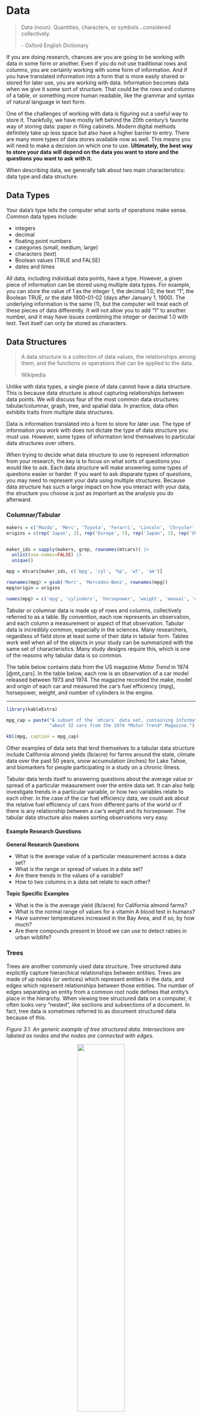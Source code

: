 
# Data

> Data (noun): Quantities, characters, or symbols...considered collectively.
>
> \- Oxford English Dictionary


<!--
Information becomes data when it takes on a structure.

some data has a structure that is inherent to the information
Data is actionable, either by humans or by computers by putting it in some sort 
of structure (including natural language: syntax and grammar), text isn't 
unstructured it just hasn't been restructured to make it actionable

two structures; inherent structure and structure we impose on the data
The process of (re)structuring data is at least as important as the analysis 
we do afterward.

Things inform your data structure: inherent structure in data, and the question
you want to ask?

Ex you might throw the structure away ex with a lot of LLMs through the grammatical
structure away.

You will almost always have multiple versions of data in different structures
so you can ask different questions

Note: there are other definitions of data structure from other disciplines
(ex. in comp sci), we will not be using those definitions
-->

If you are doing research, chances are you are going to be working with data in
some form or another. Even if you do not use traditional rows and columns, you
are certainly working with some form of information. And if you have translated
information into a form that is more easily shared or stored for later use, you
are working with data. Information becomes data when we give it some sort of
structure. That could be the rows and columns of a table, or something more
human readable, like the grammar and syntax of natural language in text form.

One of the challenges of working with data is figuring out a useful way to store
it. Thankfully, we have mostly left behind the 20th century's favorite way of
storing data: paper in filing cabinets. Modern digital methods definitely take
up less space but also have a higher barrier to entry. There are many more types
of data stores available now as well. This means you will need to make a
decision on which one to use. **Ultimately, the best way to store your data**
**will depend on the data you want to store and the questions you want to ask**
**with it.**

When describing data, we generally talk about two main characteristics: data
type and data structure.

## Data Types

Your data's type tells the computer what sorts of operations make sense. Common
data types include:

-   integers
-   decimal
-   floating point numbers
-   categories (small, medium, large)
-   characters (text)
-   Boolean values (TRUE and FALSE)
-   dates and times

All data, including individual data points, have a type. However, a given piece
of information can be stored using multiple data types. For example, you can
store the value of 1 as the integer 1, the decimal 1.0, the text "1", the
Boolean TRUE, or the date 1900-01-02 (days after January 1, 1900). The
underlying information is the same (1), but the computer will treat each of
these pieces of data differently. It will not allow you to add "1" to another
number, and it may have issues combining the integer or decimal 1.0 with text.
Text itself can only be stored as characters.

## Data Structures

> A data structure is a collection of data values, the relationships among
> them, and the functions or operations that can be applied to the data.
>
> Wikipedia

Unlike with data types, a single piece of data cannot have a data structure.
This is because data structure is about capturing relationships between data
points. We will discuss four of the most common data structures:
tabular/columnar, graph, tree, and spatial data. In practice, data often
exhibits traits from multiple data structures.

Data is information translated into a form to store for later use. The type of
information you work with does not dictate the type of data structure you must
use. However, some types of information lend themselves to particular data
structures over others.

When trying to decide what data structure to use to represent information from
your research, the key is to focus on what sorts of questions you would like to
ask. Each data structure will make answering some types of questions easier or
harder. If you want to ask disparate types of questions, you may need to
represent your data using multiple structures. Because data structure has such
a large impact on how you interact with your data, the structure you choose is
just as important as the analysis you do afterward.

### Columnar/Tabular

```r

makers = c('Mazda', 'Merc', 'Toyota', 'Ferarri', 'Lincoln', 'Chrysler', 'Dodge')
origins = c(rep('Japan', 2), rep('Europe', 7), rep('Japan', 2), rep('USA', 3))


maker_ids = sapply(makers, grep, rownames(mtcars)) |> 
  unlist(use.names=FALSE) |>
  unique()

mpg = mtcars[maker_ids, c('mpg', 'cyl', 'hp', 'wt', 'am')]

rownames(mpg) = gsub('Merc', 'Mercedes-Benz', rownames(mpg))
mpg$origin = origins

names(mpg) = c('mpg', 'cylinders', 'horsepower', 'weight', 'manual', 'origin')

```

Tabular or columnar data is made up of rows and columns, collectively referred
to as a table. By convention, each row represents an observation, and each
column a measurement or aspect of that observation. Tabular data is incredibly
common, especially in the sciences. Many researchers, regardless of field store
at least some of their data in tabular form. Tables work well when all of the
objects in your study can be summarized with the same set of characteristics.
Many study designs require this, which is one of the reasons why tabular data
is so common. 

The table below contains data from the US magazine *Motor Trend* in 1974
[@mt_cars]. In the table below, each row is an observation of a car model released
between 1973 and 1974. The magazine recorded the make, model and origin of each
car and measured the car's fuel efficiency (mpg), horsepower, weight, and number
of cylinders in the engine.

-------------------------------------------------------------------------------

```r

library(kableExtra)

mpg_cap = paste("A subset of the `mtcars` data set, containing information",
                "about 32 cars from the 1974 *Motor Trend* Magazine.")

kbl(mpg, caption = mpg_cap) 

```

Other examples of data sets that lend themselves to a tabular data structure
include California almond yields (lb/acre) for farms around the state, climate
data over the past 50 years, snow accumulation (inches) for Lake Tahoe, and
biomarkers for people participating in a study on a chronic illness.

Tabular data lends itself to answering questions about the average value or
spread of a particular measurement over the entire data set. It can also help
investigate trends in a particular variable, or how two variables relate to
each other. In the case of the car fuel efficiency data, we could ask about the
relative fuel efficiency of cars from different parts of the world or if there
is any relationship between a car's weight and its horsepower. The tabular data
structure also makes sorting observations very easy.

#### Example Research Questions

**General Research Questions**

-   What is the average value of a particular measurement across a data set?
-   What is the range or spread of values in a data set?
-   Are there trends in the values of a variable?
-   How to two columns in a data set relate to each other?

**Topic Specific Examples**

-   What is the is the average yield (lb/acre) for California almond farms?
-   What is the normal range of values for a vitamin A blood test in humans?
-   Have summer temperatures increased in the Bay Area, and if so, by how much?
-   Are there compounds present in blood we can use to detect rabies in urban
    wildlife?

### Trees

Trees are another commonly used data structure. Tree structured data explicitly
capture hierarchical relationships between entities. Trees are made of up nodes
(or vertices) which represent entities in the data, and edges which represent
relationships between those entities. The number of edges separating an entity
from a common root node defines that entity's place in the hierarchy. When
viewing tree structured data on a computer, it often looks very "nested", like
sections and subsections of a document. In fact, tree data is sometimes
referred to as document structured data because of this.

*Figure 3.1. An generic example of tree structured data. Intersections are
labeled as nodes and the nodes are connected with edges.*

<center>![](img/tree_data.png){width="50%"}</center>

In general, tree data facilitates asking questions about particular subsets of
the data. For example, you might want to know how closely two entities are
related, which branches of the tree have the most nodes, or all of the
observations that fall under a particular subtree.

Family trees are a common example of tree structured data. In family trees, the
nodes represent people in the family. Horizontal lines represent marriages or
couplings, and vertical lines represent a connection to offspring. In the
family tree of the Tutor Dynasty in England below [@tudor], it is easy to determine
things like who had the most wives (Henry VIII), which people shared a
generation, and who was the last member of the dynasty (James I of England).
Questions like what was the average age at death for the Tudors would be harder
to answer.

*Figure 2.2. Family tree of the principal members of the house of Tudor in 
England. Red indicates monarch of England. Blue indicates monarch of Scotland.*

![](img/House_of_Tudor.png)

We can also represent the car fuel efficiency data with a tree data structure.
This makes it much harder to answer some of the questions mentioned in the
previous section. On the other hand, the tree structure makes it very easy to
see which car manufacturer produced the greatest number of models in 1973-74
and how many different models came out of Japan during that time period.


*Figure 3.3. A tree representation of the subset of the `mtcars` data set
displayed in Table 3.1.* 
![](img/mpg_tree_data.png)

#### Example Research Questions

**General Research Questions**

-   How many nodes separate two entities?
-   Which elements fall under a particular subtree?
-   Text or directory searching

**Topic Specific Examples**

-   Are elephants more closely related to sloths or rhinoceroses?
-   How many species of dinosaurs were there and are there any alive today?
-   Which journals published the most articles mentioning AI this year?

### Graphs

Graph data, also called network data, is similar to tree data in many ways. It
also explicitly captures information about relationships between entities using
nodes and edges. However, unlike trees, graph data sets have no inherent center
or root node, and there is no implicit hierarchy or nesting. Additionally, the
relationships between the vertices can be directional, and that direction does
not have to be consistent throughout the graph.

*Figure 3.4. Two examples of generic graph data, one a directed graph and one
and undirected graph. The directed graph has arrows connecting the nodes, while
the undirected graph simply has lines.*

<center>
![](img/graph_data.png){width="75%"}
</center>


Graph structured data tends to be more common in the social sciences and
humanities. A common example of a graph in popular culture is a social
network. Transportation data, like roads and flight paths, also lend themselves
to the graph structure. In the digital world, we can use graphs to map out the
link connections between Wikipedia pages, as seen below with Abraham Lincoln 
[@wqs].

*Figure 3.5. A graph of relationships between Abraham Lincoln's Wikipedia page
and other pages linked to it. Each linkage contains a label describing the 
relationship between the two pages*

![](img/abraham_lincoln.png)

Graphs make it easy to ask questions about connectivity. For example we might
want to know how many flight connections we will need to make between Honolulu,
Hawaii and Cairo, Egypt, or how many degrees of separation there are between
Abraham Lincoln and Kevin Bacon on Wikipedia. We can also ask about which parts
of the graph are the most connected and which are the least connected.

 <!--
 https://ucdavisdatalab.github.io/workshop_network_viz/index.html
 - Characteristics of the nodes 
 - questions you can ask about the edges
 - network as a whole
    - structure of the network
    - exogenous (questions about additional data)
    - Liza's ggraph presentation (one or two modes)

multiple networks of the same data/situation
-->

#### Example Research Questions

**General Research Questions**

-   How many edges separate two entities?
-   How many paths are there between two nodes?
-   Which parts of the graph are most or least connected?

**Topic Specific Examples**

-   How many flight connections needed to fly between Honolulu, Hawaii and
    Cairo, Egypt?
-   Would adding a public transit line between San Francisco and Santa Rosa
    relieve highway congestion?
-   Which jobs in a hospital will most likely expose you to COVID?

### Spatial

Depending on the context, spatial data can be thought of as either a data type,
or a data structure. This workshop focuses on how data structures enable us to
ask different types of questions. Since spatial data allows us to ask novel
questions, we will discuss spatial data as a data structure.

In spatial data, the organizing principle is location. This can be geographic
location (ex latitude/longitude) or relative location on an arbitrary grid (ex.
[2, 4]). Data can either be continuous, like a sheet over a landscape, or
discrete like points on a map. In fact, map making is one of the most common
uses of spatial data. However, we can also ask as questions like whether points
are clustered more closely than we would expect, and whether we can use nearby
data to predict values for places where we don't any.

*Figure 3.6. A map of the counties of North Carolina, with the county areas
shaded to correspond to the number of live births in the county from 1974 to
1978 [@nc].*

```r
suppressMessages(library(sf))

#read in North Carolina data
nc = st_read(system.file("shape/nc.shp", package="sf"), quiet = TRUE)

plot_title = 'Live Births in North Carolina from 1974-1978'

plot(nc['BIR74'], key.pos=1, main=plot_title)
```

#### Example Research Questions

**General Research Questions**

-   Where are entities located?
-   How close or far apart are various entities?
-   Are events more closely clustered than we would expect?
-   Predicting information for locations where we do not have data

**Topic Specific Examples**

-   What is the air quality around homes of people with asthma?
-   How far do people commute for their job?
-   Are broken bones more common around poorly maintained playground equipment?
-   What is the frost risk for agricultural areas in between weather stations?

